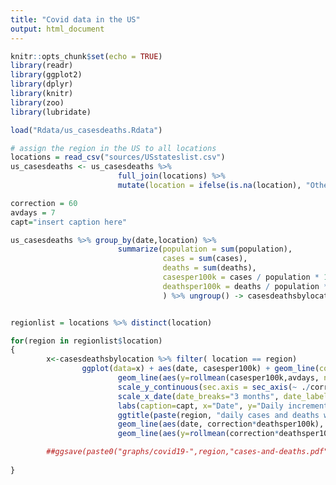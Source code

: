 ```yaml
---
title: "Covid data in the US"
output: html_document
---
```


```r
knitr::opts_chunk$set(echo = TRUE)
library(readr)
library(ggplot2)
library(dplyr)
library(knitr)
library(zoo)
library(lubridate)
```


```r

load("Rdata/us_casesdeaths.Rdata")

# assign the region in the US to all locations
locations = read_csv("sources/USstateslist.csv")
us_casesdeaths <- us_casesdeaths %>% 
                        full_join(locations) %>%
                        mutate(location = ifelse(is.na(location), "Other", location))

correction = 60
avdays = 7
capt="insert caption here"

us_casesdeaths %>% group_by(date,location) %>%
                        summarize(population = sum(population),
                                  cases = sum(cases),
                                  deaths = sum(deaths),
                                  casesper100k = cases / population * 1e5,
                                  deathsper100k = deaths / population * 1e5
                                  ) %>% ungroup() -> casesdeathsbylocation


regionlist = locations %>% distinct(location)

for(region in regionlist$location) 
{
        x<-casesdeathsbylocation %>% filter( location == region)
                ggplot(data=x) + aes(date, casesper100k) + geom_line(color="blue", linetype="dotted") + 
                        geom_line(aes(y=rollmean(casesper100k,avdays, na.pad=TRUE)), size=2, color="blue") + 
                        scale_y_continuous(sec.axis = sec_axis(~ ./correction, breaks=seq(0,5,1))) + 
                        scale_x_date(date_breaks="3 months", date_labels = "%b %d") + 
                        labs(caption=capt, x="Date", y="Daily incremental number of confirmed cases or deaths") + 
                        ggtitle(paste(region, "daily cases and deaths with", avdays,"days average line")) + 
                        geom_line(aes(date, correction*deathsper100k), color="red", linetype="dotted")  + 
                        geom_line(aes(y=rollmean(correction*deathsper100k,avdays,na.pad=TRUE)), size=2, color="red") 

        ##ggsave(paste0("graphs/covid19-",region,"cases-and-deaths.pdf"))
        
}


```